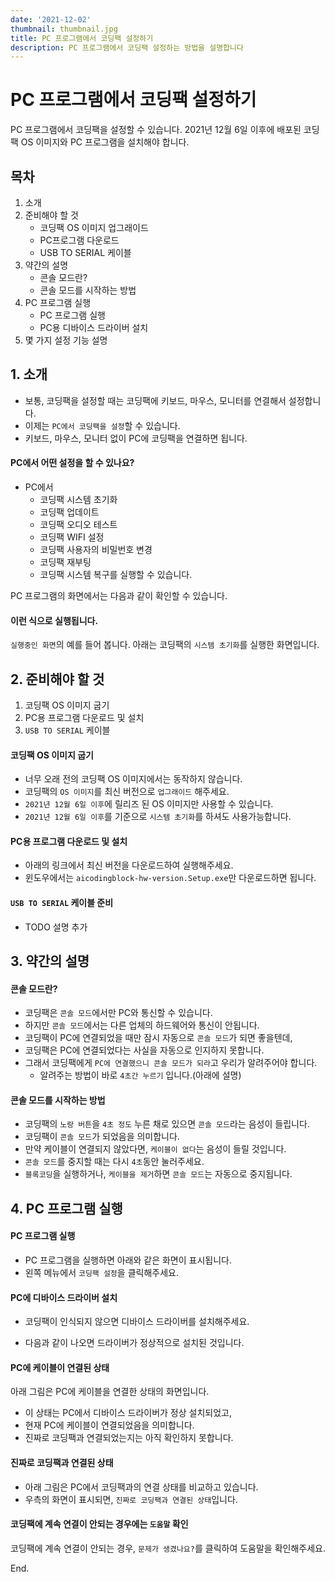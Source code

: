 ```yaml
---
date: '2021-12-02'
thumbnail: thumbnail.jpg
title: PC 프로그램에서 코딩팩 설정하기
description: PC 프로그램에서 코딩팩 설정하는 방법을 설명합니다
---
```


# PC 프로그램에서 코딩팩 설정하기

<MdxTextBox>
    <Box sx={{color:'secondary.main', fontWeight:600, mb:1}}>
        PC 프로그램에서 코딩팩을 설정할 수 있습니다.
    </Box>
    2021년 12월 6일 이후에 배포된 코딩팩 OS 이미지와 PC 프로그램을 설치해야 합니다.
    
</MdxTextBox>

## 목차
1. 소개
1. 준비해야 할 것 
    - 코딩팩 OS 이미지 업그래이드
    - PC프로그램 다운로드 
    - USB TO SERIAL 케이블
1. 약간의 설명
    - 콘솔 모드란?
    - 콘솔 모드를 시작하는 방법
1. PC 프로그램 실행
    - PC 프로그램 실행
    - PC용 디바이스 드라이버 설치
1. 몇 가지 설정 기능 설명    

## 1. 소개

- 보통, 코딩팩을 설정할 때는 코딩팩에 키보드, 마우스, 모니터를 연결해서 설정합니다.
- 이제는 `PC에서 코딩팩을 설정`할 수 있습니다.
- 키보드, 마우스, 모니터 없이 PC에 코딩팩을 연결하면 됩니다.

#### PC에서 어떤 설정을 할 수 있나요?

- PC에서 
    - 코딩팩 시스템 초기화
    - 코딩팩 업데이트
    - 코딩팩 오디오 테스트
    - 코딩팩 WIFI 설정
    - 코딩팩 사용자의 비밀번호 변경
    - 코딩팩 재부팅
    - 코딩팩 시스템 복구를 실행할 수 있습니다.

PC 프로그램의 화면에서는 다음과 같이 확인할 수 있습니다.
<MdxImageView src="/images/hw-pc/function_list.png" caption="PC 프로그램의 코딩팩 설정 기능 목록"  />

#### 이런 식으로 실행됩니다.

`실행중인 화면`의 예를 들어 봅니다. 아래는 코딩팩의 `시스템 초기화`를 실행한 화면입니다.
<MdxImageView src="/images/hw-pc/codingpack_reset_execute.png" caption="PC 프로그램에서 코딩팩의 시스템 초기화를 실행한 화면"  />


## 2. 준비해야 할 것

1. 코딩팩 OS 이미지 굽기 
1. PC용 프로그램 다운로드 및 설치
1. `USB TO SERIAL` 케이블

#### 코딩팩 OS 이미지 굽기 
- 너무 오래 전의 코딩팩 OS 이미지에서는 동작하지 않습니다.
- 코딩팩의 `OS 이미지`를 최신 버전으로 `업그래이드` 해주세요.
- `2021년 12월 6일 이후`에 릴리즈 된 OS 이미지만 사용할 수 있습니다.
- `2021년 12월 6일 이후`를 기준으로 `시스템 초기화`를 하셔도 사용가능합니다.

#### PC용 프로그램 다운로드 및 설치

- 아래의 링크에서 최신 버전을 다운로드하여 실행해주세요.
- 윈도우에서는 `aicodingblock-hw-version.Setup.exe`만 다운로드하면 됩니다.

> <MdxLink href="https://github.com/ktaicoder/hw-pc/releases" target="_blank"/>

#### `USB TO SERIAL` 케이블 준비

- TODO 설명 추가



## 3. 약간의 설명

#### 콘솔 모드란?
- 코딩팩은 `콘솔 모드`에서만 PC와 통신할 수 있습니다.
- 하지만 `콘솔 모드`에서는 다른 업체의 하드웨어와 통신이 안됩니다.
- 코딩팩이 PC에 연결되었을 때만 잠시 자동으로 `콘솔 모드`가 되면 좋을텐데, 
- 코딩팩은 PC에 연결되었다는 사실을 자동으로 인지하지 못합니다.
- 그래서 코딩팩에게 `PC에 연결했으니 콘솔 모드가 되라`고 우리가 알려주어야 합니다.
    - 알려주는 방법이 바로 `4초간 누르기` 입니다.(아래에 설명)    

#### 콘솔 모드를 시작하는 방법

<MdxImageView src="/images/hw-pc/codingpack_console_mode1.png" caption="콘솔 모드 시작하기"/>

- 코딩팩의 `노랑 버튼`을 `4초 정도` 누른 채로 있으면 `콘솔 모드`라는 음성이 들립니다.
- 코딩팩이 `콘솔 모드`가 되었음을 의미합니다.
- 만약 케이블이 연결되지 않았다면, `케이블이 없다`는 음성이 들릴 것입니다.
- `콘솔 모드`를 중지할 때는 다시 `4초`동안 눌러주세요.
- `블록코딩`을 실행하거나, `케이블을 제거`하면 `콘솔 모드`는 자동으로 중지됩니다.


## 4. PC 프로그램 실행 

#### PC 프로그램 실행

- PC 프로그램을 실행하면 아래와 같은 화면이 표시됩니다.
- 왼쪽 메뉴에서 `코딩팩 설정`을 클릭해주세요.

<MdxImageView src="/images/hw-pc/codingpack_setting_screen.png" caption="코딩팩 설정 화면" transparentBg />

#### PC에 디바이스 드라이버 설치

- 코딩팩이 인식되지 않으면 디바이스 드라이버를 설치해주세요.

<MdxImageView src="/images/hw-pc/use_driver_button_select.png" caption="USB 드라이버 버튼을 클릭해서 설치하기" transparentBg />

- 다음과 같이 나오면 드라이버가 정상적으로 설치된 것입니다.

<MdxImageView src="/images/hw-pc/device_manager2.png" caption="장치관리자에서 디바이스 인식여부 확인" transparentBg />

#### PC에 케이블이 연결된 상태

아래 그림은 PC에 케이블을 연결한 상태의 화면입니다. 
- 이 상태는 PC에서 디바이스 드라이버가 정상 설치되었고, 
- 현재 PC에 케이블이 연결되었음을 의미합니다.
- 진짜로 코딩팩과 연결되었는지는 아직 확인하지 못합니다.

<MdxImageView src="/images/hw-pc/codingpack_connect_state1.png" caption="PC에 케이블이 연결된 상태" transparentBg />


#### 진짜로 코딩팩과 연결된 상태
- 아래 그림은 PC에서 코딩팩과의 연결 상태를 비교하고 있습니다.
- 우측의 화면이 표시되면, `진짜로 코딩팩과 연결된 상태`입니다.

<MdxImageView src="/images/hw-pc/codingpack_connect_state2.png" caption="코딩팩 연결 상태 비교" transparentBg />

#### 코딩팩에 계속 연결이 안되는 경우에는 `도움말` 확인

코딩팩에 계속 연결이 안되는 경우, `문제가 생겼나요?`를 클릭하여 도움말을 확인해주세요.

<MdxImageView src="/images/hw-pc/codingpack_help_guide1.png" caption="문제가 생겼을 때 도움말" transparentBg />

End.
